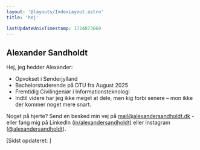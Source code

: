 ```yaml
---
layout: '@layouts/IndexLayout.astro'
title: 'hej'

lastUpdateUnixTimestamp: 1724873669
---
```



## Alexander Sandholdt <WavingHandEmoji />

Hej, jeg hedder Alexander:

- Opvokset i Sønderjylland
- Bachelorstuderende på DTU fra August 2025
- Fremtidig Civilingeniør i Informationsteknologi
- Indtil videre har jeg ikke meget at dele, men kig forbi senere – mon ikke der kommer noget mere snart.

Noget på hjerte? Send en besked min vej på <span>mail@alexandersandholdt.dk</span> - eller fang mig på LinkedIn (<a href="https://www.linkedin.com/in/alexandersandholdt/" target="_blank">in/alexandersandholdt</a>) eller Instagram (<a href="https://www.instagram.com/alexandersandholdt/" target="_blank">@alexandersandholdt</a>).

[Sidst opdateret: <DataFromUnixTimestamp unixTimestamp={frontmatter.lastUpdateUnixTimestamp}></DataFromUnixTimestamp>]
